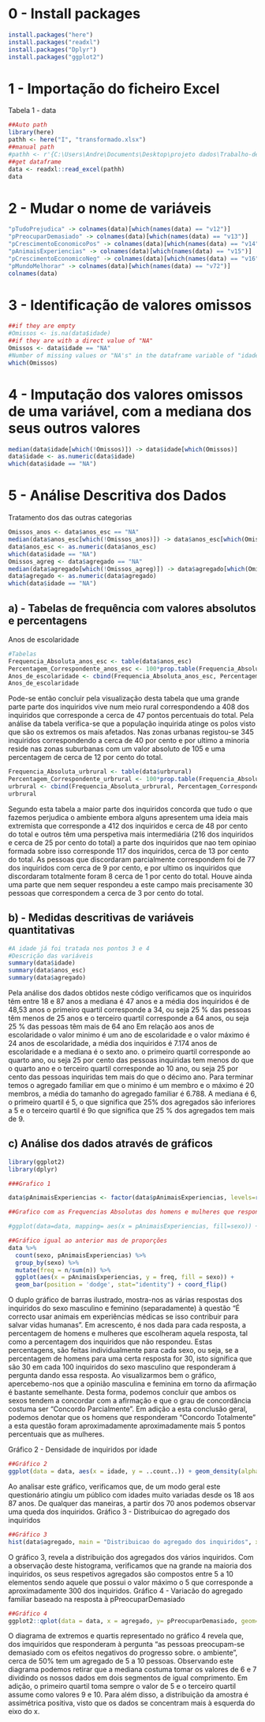 # 0 - Install packages
```r
install.packages("here")
install.packages("readxl")
install.packages("Dplyr")
install.packages("ggplot2")
```
# 1 - Importação do ficheiro Excel
Tabela 1 - data
```r
##Auto path
library(here)
pathh <- here("I", "transformado.xlsx")
##manual path
#pathh <- r'{C:\Users\Andre\Documents\Desktop\projeto dados\Trabalho-de-dados\Trabalho-de-dados\I\Transformado.xlsx}'
##get dataframe
data <- readxl::read_excel(pathh)
data
```
# 2 - Mudar o nome de variáveis
```r
"pTudoPrejudica" -> colnames(data)[which(names(data) == "v12")]
"pPreocuparDemasiado" -> colnames(data)[which(names(data) == "v13")]
"pCrescimentoEconomicoPos" -> colnames(data)[which(names(data) == "v14")]
"pAnimaisExperiencias" -> colnames(data)[which(names(data) == "v15")]
"pCrescimentoEconomicoNeg" -> colnames(data)[which(names(data) == "v16")]
"pMundoMelhorar" -> colnames(data)[which(names(data) == "v72")]
colnames(data)
```
# 3 - Identificação de valores omissos
```r
##if they are empty
#Omissos <- is.na(data$idade)
##if they are with a direct value of "NA"
Omissos <- data$idade == "NA"
#Number of missing values or "NA's" in the dataframe variable of "idades"
which(Omissos)
```

# 4 - Imputação dos valores omissos de uma variável, com a mediana dos seus outros valores
```r
median(data$idade[which(!Omissos)]) -> data$idade[which(Omissos)]
data$idade <- as.numeric(data$idade)
which(data$idade == "NA")
```

# 5 - Análise Descritiva dos Dados
Tratamento dos das outras categorias
```r
Omissos_anos <- data$anos_esc == "NA"
median(data$anos_esc[which(!Omissos_anos)]) -> data$anos_esc[which(Omissos_anos)]
data$anos_esc <- as.numeric(data$anos_esc)
which(data$idade == "NA")
Omissos_agreg <- data$agregado == "NA"
median(data$agregado[which(!Omissos_agreg)]) -> data$agregado[which(Omissos_agreg)]
data$agregado <- as.numeric(data$agregado)
which(data$idade == "NA")
```
## a) - Tabelas de frequência com valores absolutos e percentagens
Anos de escolaridade
```r
#Tabelas
Frequencia_Absoluta_anos_esc <- table(data$anos_esc)
Percentagem_Correspondente_anos_esc <- 100*prop.table(Frequencia_Absoluta_anos_esc)
Anos_de_escolaridade <- cbind(Frequencia_Absoluta_anos_esc, Percentagem_Correspondente_anos_esc)
Anos_de_escolaridade
```
Pode-se então concluir pela visualização desta tabela que uma grande parte parte dos inquiridos vive num meio rural correspondendo a 408 dos inquiridos que corresponde a cerca de 47 pontos percentuais do total. Pela análise da tabela verifica-se que a população inquirida atinge os polos visto que são os extremos os mais afetados. Nas zonas urbanas registou-se 345 inquiridos correspondendo a cerca de 40 por cento e por ultimo a minoria reside nas zonas suburbanas com um valor absoluto de 105 e uma percentagem de cerca de 12 por cento do total.
```r
Frequencia_Absoluta_urbrural <- table(data$urbrural)
Percentagem_Correspondente_urbrural <- 100*prop.table(Frequencia_Absoluta_urbrural)
urbrural <- cbind(Frequencia_Absoluta_urbrural, Percentagem_Correspondente_urbrural)
urbrural
```
Segundo esta tabela a maior parte dos inquiridos concorda que tudo o que fazemos perjudica o ambiente embora alguns apresentem uma ideia mais extremista que corresponde a 412 dos inquiridos e cerca de 48 por cento do total e outros têm uma perspetiva mais intermediária (216 dos inquiridos e cerca de 25 por cento do total) a parte dos inquiridos que nao tem opiniao formada sobre isso corresponde 117 dos inquiridos, cerca de 13 por cento do total. As pessoas que discordaram parcialmente correspondem foi de 77 dos inquiridos com cerca de 9 por cento, e por ultimo os inquiridos que discordaram totalmente foram 8 cerca de 1 por cento do total. Houve ainda uma parte que nem sequer respondeu a este campo mais precisamente 30 pessoas que correspondem a cerca de 3 por cento do total.

## b) - Medidas descritivas de variáveis quantitativas
```r
#A idade já foi tratada nos pontos 3 e 4
#Descrição das variáveis
summary(data$idade)
summary(data$anos_esc)
summary(data$agregado)
```
Pela análise dos dados obtidos neste código verificamos que os inquiridos têm entre 18 e 87 anos a mediana é 47 anos e a média dos inquiridos é de 48,53 anos o primeiro quartil corresponde a 34, ou seja 25 % das pessoas têm menos de 25 anos e o terceiro quartil corresponde a 64 anos, ou seja 25 % das pessoas têm mais de 64 ano
Em relação aos anos de escolaridade o valor minimo é um ano de escolaridade e o valor máximo é 24 anos de escolaridade, a média dos inquiridos é 7.174 anos de escolaridade e a mediana é o sexto ano. o primeiro quartil corresponde ao quarto ano, ou seja 25 por cento das pessoas inquiridas tem menos do que o quarto ano e o terceiro quartil corresponde ao 10 ano, ou seja 25 por cento das pessoas inquiridas tem mais do que o décimo ano.
Para terminar temos o agregado familiar em que o minimo é um membro e o máximo é 20 membros, a média do tamanho do agregado familiar é 6.788. A mediana é 6, o primeiro quartil é 5, o que significa que 25% dos agregados são inferiores a 5 e o terceiro quartil é 9o que significa que 25 % dos agregados tem mais de 9.

## c) Análise dos dados através de gráficos
```r

library(ggplot2)
library(dplyr)

###Grafico 1

data$pAnimaisExperiencias <- factor(data$pAnimaisExperiencias, levels=rev(c("Concordo totalmente", "Concordo parcialmente", "Nao condordo nem discordo","Discordo parcialmente", "Discordo totalmente")))

##Grafico com as Frequencias Absolutas dos homens e mulheres que responderam a cada pergunta

#ggplot(data=data, mapping= aes(x = pAnimaisExperiencias, fill=sexo)) + geom_bar(position = "dodge")  + coord_flip()

##Gráfico igual ao anterior mas de proporções
data %>%
  count(sexo, pAnimaisExperiencias) %>%
  group_by(sexo) %>%
  mutate(freq = n/sum(n)) %>%
  ggplot(aes(x = pAnimaisExperiencias, y = freq, fill = sexo)) +
  geom_bar(position = 'dodge', stat="identity") + coord_flip()

```

O duplo gráfico de barras ilustrado, mostra-nos as várias respostas dos inquiridos do sexo masculino e feminino (separadamente) à questão "É correcto usar animais em experiências médicas se isso contribuir para salvar vidas humanas". Em acrescento, é nos dada para cada resposta, a percentagem de homens e mulheres que escolheram aquela resposta, tal como a percentagem dos inquiridos que não respondeu. Estas percentagens, são feitas individualmente para cada sexo, ou seja, se a percentagem de homens para uma certa resposta for 30, isto significa que são 30 em cada 100 inquiridos do sexo masculino que responderam á pergunta dando essa resposta.
Ao visualizarmos bem o gráfico, apercebemo-nos que a opinião masculina e feminina em torno da afirmação é bastante semelhante. Desta forma, podemos concluir que ambos os sexos tendem a concordar com a afirmação e que o grau de concordância costuma ser "Concordo Parcialmente".
Em adição a esta conclusão geral, podemos denotar que os homens que responderam "Concordo Totalmente" a esta questão foram aproximadamente aproximadamente mais 5 pontos percentuais que as mulheres.

Gráfico 2 - Densidade de inquiridos por idade
```r
##Gráfico 2
ggplot(data = data, aes(x = idade, y = ..count..)) + geom_density(alpha = .2, fill = "blue")

```

Ao analisar este gráfico, verificamos que, de um modo geral este questionário atingiu um público com idades muito variadas desde os 18 aos 87 anos. De qualquer das maneiras, a partir dos 70 anos podemos observar uma queda dos inquiridos.
Gráfico 3 - Distribuicao do agregado dos inquiridos
```r
##Gráfico 3
hist(data$agregado, main = "Distribuicao do agregado dos inquiridos", xlab = "Agregados", ylab = "Inquiridos", col = "red", prob=TRUE)

```
O gráfico 3, revela a distribuição dos agregados dos vários inquiridos. Com a observação deste histograma, verificamos que na grande na maioria dos inquiridos, os seus respetivos agregados são compostos entre 5 a 10 elementos sendo aquele que possui o valor máximo o 5 que corresponde a aproximadamente 300 dos inquiridos.
Gráfico 4 - Variacão do agregado familiar baseado na resposta à pPreocuparDemasiado
```r
##Gráfico 4
ggplot2::qplot(data = data, x = agregado, y= pPreocuparDemasiado, geom="boxplot", main = "Variacao do agregado familiar baseado na resposta à pPreocuparDemasiado")

```

O diagrama de extremos e quartis representado no gráfico 4 revela que, dos imquiridos que responderam à pergunta "as pessoas preocupam-se demasiado com os efeitos negativos do progresso sobre. o ambiente", cerca de 50% tem um agregado de 5 a 10 pessoas.
Observando este diagrama podemos retirar que a mediana costuma tomar os valores de 6 e 7 dividindo os nossos dados em dois segmentos de igual comprimento. Em adição, o primeiro quartil toma sempre o valor de 5 e o terceiro quartil assume como valores 9 e 10.
Para além disso, a distribuição da amostra é assimétrica positiva, visto que os dados se concentram mais à esquerda do eixo do x.